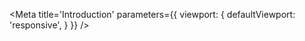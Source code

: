 
<Meta 
    title='Introduction' 
    parameters={{ 
        viewport: {
            defaultViewport: 'responsive',
        }
    }}
/>

<IntroPage />
